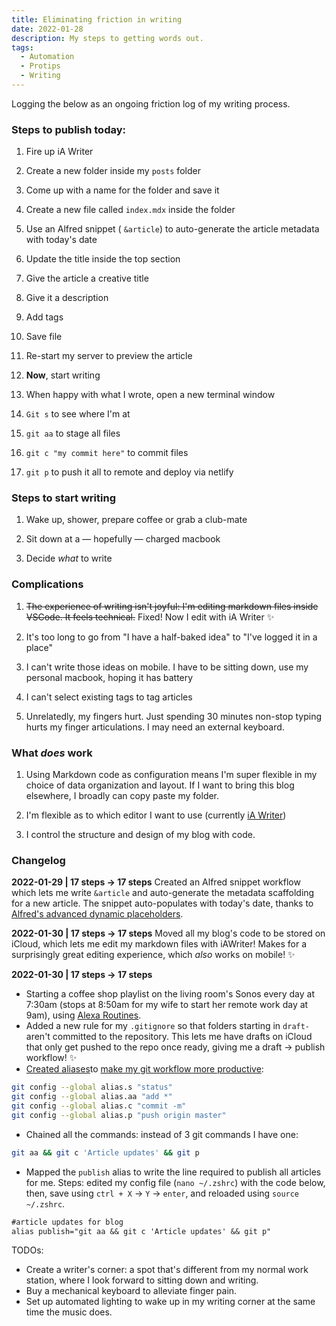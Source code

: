 ```yaml
---
title: Eliminating friction in writing
date: 2022-01-28
description: My steps to getting words out.
tags:
  - Automation
  - Protips
  - Writing
---
```


Logging the below as an ongoing friction log of my writing process.

### Steps to publish today:

1. Fire up iA Writer

1. Create a new folder inside my `posts` folder

1. Come up with a name for the folder and save it

1. Create a new file called `index.mdx` inside the folder

1. Use an Alfred snippet ( `&article`) to auto-generate the article metadata with today's date

1. Update the title inside the top section

1. Give the article a creative title

1. Give it a description

1. Add tags

1. Save file

1. Re-start my server to preview the article

1. **Now**, start writing

1. When happy with what I wrote, open a new terminal window

1. `Git s` to see where I'm at

1. `git aa` to stage all files

1. `git c "my commit here"` to commit files

1. `git p` to push it all to remote and deploy via netlify


### Steps to start writing 

1. Wake up, shower, prepare coffee or grab a club-mate

2. Sit down at a — hopefully — charged macbook 

3. Decide *what* to write 


### Complications

1. ~~The experience of writing isn't joyful: I'm editing markdown files inside VSCode. It feels technical.~~ Fixed! Now I edit with iA Writer ✨

1. It's too long to go from "I have a half-baked idea" to "I've logged it in a place"

1. I can't write those ideas on mobile. I have to be sitting down, use my personal macbook, hoping it has battery

1. I can't select existing tags to tag articles

1. Unrelatedly, my fingers hurt. Just spending 30 minutes non-stop typing hurts my finger articulations. I may need an external keyboard.

### What _does_ work

1. Using Markdown code as configuration means I'm super flexible in my choice of data organization and layout. If I want to bring this blog elsewhere, I broadly can copy paste my folder.

1. I'm flexible as to which editor I want to use (currently [iA Writer](https://ia.net/))

1. I control the structure and design of my blog with code.

### Changelog

**2022-01-29 | 17 steps → 17 steps**
Created an Alfred snippet workflow which lets me write `&article` and auto-generate the metadata scaffolding for a new article. The snippet auto-populates with today's date, thanks to [Alfred's advanced dynamic placeholders](https://www.alfredapp.com/help/workflows/advanced/placeholders/).

**2022-01-30 | 17 steps → 17 steps**
Moved all my blog's code to be stored on iCloud, which lets me edit my markdown files with iAWriter! Makes for a surprisingly great editing experience, which _also_ works on mobile! ✨

**2022-01-30 | 17 steps → 17 steps**
* Starting a coffee shop playlist on the living room's Sonos every day at 7:30am (stops at 8:50am for my wife to start her remote work day at 9am), using [Alexa Routines](https://www.amazon.com/gp/help/customer/display.html?nodeId=202200080). 
* Added a new rule for my `.gitignore` so that folders starting in `draft-` aren't committed to the repository. This lets me have drafts on iCloud that only get pushed to the repo once ready, giving me a draft → publish workflow! ✨
* [Created aliases](http://git-scm.com/docs/git-config#Documentation/git-config.txt-alias)to [make my git workflow more productive](https://snyk.io/blog/10-git-aliases-for-faster-and-productive-git-workflow/):
``` bash
git config --global alias.s "status"
git config --global alias.aa "add *"
git config --global alias.c "commit -m"
git config --global alias.p "push origin master"
```
* Chained all the commands: instead of 3 git commands I have one:
``` bash
git aa && git c 'Article updates' && git p
```
* Mapped the `publish` alias to write the line required to publish all articles for me. Steps: edited my config file (`nano ~/.zshrc`) with the code below, then, save using `ctrl + X` → `Y` → `enter`, and reloaded using `source ~/.zshrc`. 
``` txt
#article updates for blog
alias publish="git aa && git c 'Article updates' && git p"
```

TODOs:

* Create a writer's corner: a spot that's different from my normal work station, where I look forward to sitting down and writing. 
* Buy a mechanical keyboard to alleviate finger pain. 
* Set up automated lighting to wake up in my writing corner at the same time the music does. 
